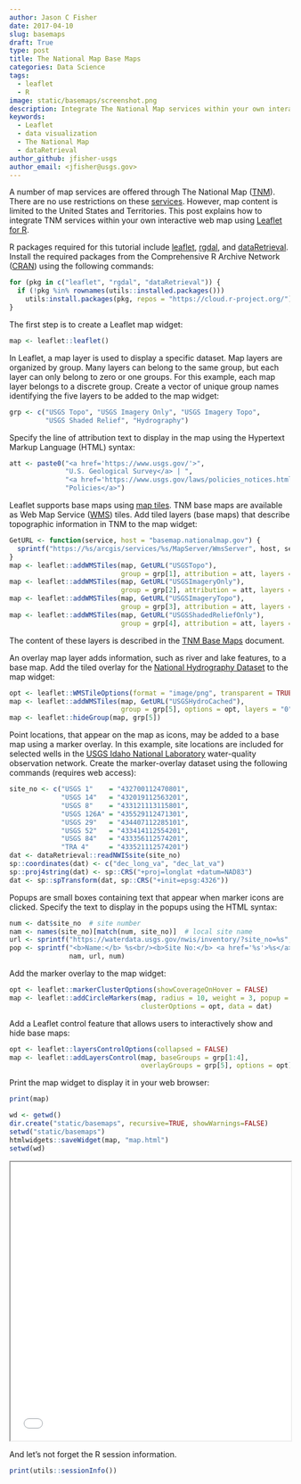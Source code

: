```yaml
---
author: Jason C Fisher
date: 2017-04-10
slug: basemaps
draft: True
type: post
title: The National Map Base Maps
categories: Data Science
tags:
  - leaflet
  - R
image: static/basemaps/screenshot.png
description: Integrate The National Map services within your own interactive web map using Leaflet for R.
keywords:
  - Leaflet
  - data visualization
  - The National Map
  - dataRetrieval
author_github: jfisher-usgs
author_email: <jfisher@usgs.gov>
---
```


A number of map services are offered through The National Map ([TNM](https://nationalmap.gov/)).
There are no use restrictions on these [services](https://viewer.nationalmap.gov/services/).
However, map content is limited to the United States and Territories.
This post explains how to integrate TNM services within your own interactive web map using
[Leaflet for R](https://rstudio.github.io/leaflet/).

R packages required for this tutorial include
[leaflet](https://CRAN.R-project.org/package=leaflet),
[rgdal](https://CRAN.R-project.org/package=rgdal), and
[dataRetrieval](https://CRAN.R-project.org/package=dataRetrieval).
Install the required packages from the Comprehensive R Archive Network ([CRAN](https://cran.r-project.org/))
using the following commands:

```r
for (pkg in c("leaflet", "rgdal", "dataRetrieval")) {
  if (!pkg %in% rownames(utils::installed.packages()))
    utils:install.packages(pkg, repos = "https://cloud.r-project.org/")
}
```


The first step is to create a Leaflet map widget:

```r
map <- leaflet::leaflet()
```


In Leaflet, a map layer is used to display a specific dataset.
Map layers are organized by group.
Many layers can belong to the same group, but each layer can only belong to zero or one groups.
For this example, each map layer belongs to a discrete group.
Create a vector of unique group names identifying the five layers to be added to the map widget:

```r
grp <- c("USGS Topo", "USGS Imagery Only", "USGS Imagery Topo",
         "USGS Shaded Relief", "Hydrography")
```

Specify the line of attribution text to display in the map using the Hypertext Markup Language (HTML) syntax:

```r
att <- paste0("<a href='https://www.usgs.gov/'>",
              "U.S. Geological Survey</a> | ",
              "<a href='https://www.usgs.gov/laws/policies_notices.html'>",
              "Policies</a>")
```

Leaflet supports base maps using [map tiles](https://www.mapbox.com/help/how-web-maps-work/).
TNM base maps are available as Web Map Service ([WMS](https://en.wikipedia.org/wiki/Web_Map_Service)) tiles.
Add tiled layers (base maps) that describe topographic information in TNM to the map widget:

```r
GetURL <- function(service, host = "basemap.nationalmap.gov") {
  sprintf("https://%s/arcgis/services/%s/MapServer/WmsServer", host, service)
}
map <- leaflet::addWMSTiles(map, GetURL("USGSTopo"),
                            group = grp[1], attribution = att, layers = "0")
map <- leaflet::addWMSTiles(map, GetURL("USGSImageryOnly"),
                            group = grp[2], attribution = att, layers = "0")
map <- leaflet::addWMSTiles(map, GetURL("USGSImageryTopo"),
                            group = grp[3], attribution = att, layers = "0")
map <- leaflet::addWMSTiles(map, GetURL("USGSShadedReliefOnly"),
                            group = grp[4], attribution = att, layers = "0")
```

The content of these layers is described in the
[TNM Base Maps](https://viewer.nationalmap.gov/help/3.0%20TNM%20Base%20Maps.htm) document.

An overlay map layer adds information, such as river and lake features, to a base map.
Add the tiled overlay for the [National Hydrography Dataset](https://nhd.usgs.gov/) to the map widget:

```r
opt <- leaflet::WMSTileOptions(format = "image/png", transparent = TRUE)
map <- leaflet::addWMSTiles(map, GetURL("USGSHydroCached"),
                            group = grp[5], options = opt, layers = "0")
map <- leaflet::hideGroup(map, grp[5])
```

Point locations, that appear on the map as icons, may be added to a base map using a marker overlay.
In this example, site locations are included for selected wells in the
[USGS Idaho National Laboratory](https://id.water.usgs.gov/INL/)
water-quality observation network.
Create the marker-overlay dataset using the following commands (requires web access):

```r
site_no <- c("USGS 1"    = "432700112470801",
             "USGS 14"   = "432019112563201",
             "USGS 8"    = "433121113115801",
             "USGS 126A" = "435529112471301",
             "USGS 29"   = "434407112285101",
             "USGS 52"   = "433414112554201",
             "USGS 84"   = "433356112574201",
             "TRA 4"     = "433521112574201")
dat <- dataRetrieval::readNWISsite(site_no)
sp::coordinates(dat) <- c("dec_long_va", "dec_lat_va")
sp::proj4string(dat) <- sp::CRS("+proj=longlat +datum=NAD83")
dat <- sp::spTransform(dat, sp::CRS("+init=epsg:4326"))
```

Popups are small boxes containing text that appear when marker icons are clicked.
Specify the text to display in the popups using the HTML syntax:

```r
num <- dat$site_no  # site number
nam <- names(site_no)[match(num, site_no)]  # local site name
url <- sprintf("https://waterdata.usgs.gov/nwis/inventory/?site_no=%s", num)
pop <- sprintf("<b>Name:</b> %s<br/><b>Site No:</b> <a href='%s'>%s</a>",
               nam, url, num)
```


Add the marker overlay to the map widget:

```r
opt <- leaflet::markerClusterOptions(showCoverageOnHover = FALSE)
map <- leaflet::addCircleMarkers(map, radius = 10, weight = 3, popup = pop,
                                 clusterOptions = opt, data = dat)
```

Add a Leaflet control feature that allows users to interactively show and hide base maps:

```r
opt <- leaflet::layersControlOptions(collapsed = FALSE)
map <- leaflet::addLayersControl(map, baseGroups = grp[1:4],
                                 overlayGroups = grp[5], options = opt)
```


Print the map widget to display it in your web browser:

```r
print(map)
```

```r
wd <- getwd()
dir.create("static/basemaps", recursive=TRUE, showWarnings=FALSE)
setwd("static/basemaps")
htmlwidgets::saveWidget(map, "map.html")
setwd(wd)
```

<iframe seamless src="/static/basemaps/map/index.html" width="100%" height="500"></iframe>

And let's not forget the R session information.

```r
print(utils::sessionInfo())
```
